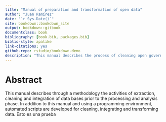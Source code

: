 ```yaml
--- 
title: "Manual of preparation and transformation of open data"
author: "Juan Ramírez"
date: "`r Sys.Date()`"
site: bookdown::bookdown_site
output: bookdown::gitbook
documentclass: book
bibliography: [book.bib, packages.bib]
biblio-style: apalike
link-citations: yes
github-repo: rstudio/bookdown-demo
description: "This manual describes the process of cleaning open government databases"
---
```


# Abstract

This manual describes through a methodology the activities of extraction, cleaning and integration of data bases prior to the processing and analysis phase. In addition to this manual and using a programming environment, automated scripts are developed for cleaning, integrating and transforming data. Esto es una prueba

